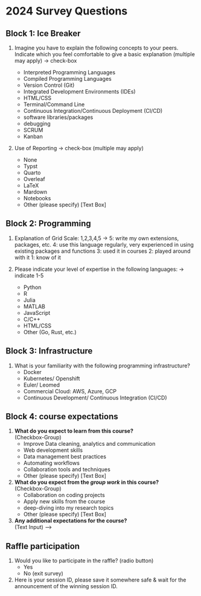 # 2024 Survey Questions

## Block 1: Ice Breaker
1. Imagine you have to explain the following concepts to your peers. Indicate which you feel comfortable to give a basic explanation (multiple may apply) -> check-box

   - Interpreted Programming Languages
   - Compiled Programming Languages
   - Version Control (Git)
   - Integrated Development Environments (IDEs)
   - HTML/CSS
   - Terminal/Command Line
   - Continuous Integration/Continuous Deployment (CI/CD)
   - software libraries/packages 
   - debugging
   - SCRUM 
   - Kanban
2. Use of Reporting  -> check-box (multiple may apply)
   - None 
   - Typst
   - Quarto
   - Overleaf
   - LaTeX
   - Mardown 
   - Notebooks
   - Other (please specify) [Text Box]


## Block 2: Programming
1. Explanation of Grid Scale:
1,2,3,4,5 -> 
5: write my own extensions, packages, etc. 
4: use this language regularly, very experienced in using existing packages and functions
3: used it in courses
2: played around with it
1: know of it


2. Please indicate your level of expertise in the following languages: 
-> indicate 1-5
    - Python
    - R
    - Julia
    - MATLAB
    - JavaScript
    - C/C++
    - HTML/CSS
    - Other (Go, Rust, etc.) 



## Block 3: Infrastructure
1. What is your familiarity with the following programming infrastructure?
    - Docker 
    - Kubernetes/ Openshift
    - Euler/ Leomed
    - Commercial Cloud: AWS, Azure, GCP
    - Continuous Development/ Continuous Integration (CI/CD)

## Block 4: course expectations 

1. **What do you expect to learn from this course?**  
   (Checkbox-Group)
   - Improve Data cleaning, analytics and communication
   - Web development skills
   - Data management best practices
   - Automating workflows
   - Collaboration tools and techniques
   - Other (please specify) [Text Box]


2. **What do you expect from the _group work_ in this course?**  
   (Checkbox-Group)
   - Collaboration on coding projects 
   - Apply new skills from the course 
   - deep-diving into my research topics
   - Other (please specify) [Text Box]


3. **Any additional expectations for the course?**  
   (Text Input) -->


## Raffle participation
1. Would you like to participate in the raffle? (radio button)
    - Yes
    - No (exit survey)
2. Here is your session ID, please save it somewhere safe & wait for the announcement of the winning session ID.


<!-- CRAP LINE -->

<!-- 1. **Put these programming languages in order acc. to your knowledge of them?**  
   (Rank list -> as seen in the [sortable package)](https://rstudio.github.io/sortable/articles/built_in.html)
   - Python
   - R
   - JavaScript
   - MATLAB
   - Julia
   - LaTeX
   - C/C++
   - Other (please specify) [Text Box]
 
**Why**: if many have R knowledge, know to focus less on the "R programming in Block 2 Session 1"

5. **Which programming infrastructure do you use?**  
   (Checkbox-Group)
   - None 
   - Docker
   - AWS
   - Other (please specify) [Text Box]
  
**Why**: Determine focus of programming infrastructure in the course

6. **Which programming frameworks do you use?** (Checkbox-Group)
   - None
   - Django
   - Flask
   - React
   - Angular
   - Other (please specify) [Text Box]
   
**Why**: Determine focus of programming frameworks in the course

7. **Which reporting/typesetting tools do you use?** (Checkbox-Group)
   - None
   - Typst
   - Quarto
   - Overleaf
   - LaTeX
   - Other (please specify) [Text Box]
   
**Why**: Determine if typesetting tools should be touched upon, if yes, which?

8. **Which version control tools do you use?** (Checkbox-Group)
   - None
   - Git
   - SVN
   - Mercurial
   - Other (please specify) [Text Box]

**Why**: Determine focus of git in course

9. **What is your experience with Version Control?**  
   (Slider)
   - None
   - Basic understanding (commit, push, pull, branches)
   - Regular use for collaboration
   - Advanced (GitHub workflows, actions, etc.)

10. **What is your experience with improving your code?**  
   (Slider)
   - None
   - Reading/writing documentation
   - Code reviews
   - Refactoring code
   - Collaboration on open-source projects

11. **Do you automate your workflows or processes?**  
   (Slider)
   - No
   - Some automation (CI/CD, Bash scripts)
   - Extensive automation (Apache Airflow, Jenkins, etc.)

12. **Do you work with virtual environments or containers?**  
   (Slider)
   - No
   - Yes, basic usage (e.g., virtualenv, pipenv)
   - Yes, extensive usage (Docker, Kubernetes)
   
**Why**: should this be topic in course?

13. **What is your experience with web development?**  
   (Slider)
   - None
   - Basic (HTML/CSS)
   - Intermediate (JavaScript, simple websites)
   - Advanced (CSS frameworks like Bootstrap, full-stack development)
   
**Why**: should this be topic in course?

14. **What is your experience with project management methodologies like Scrum?**  
    (Slider)
    - None
    - Basic understanding (e.g., using GitHub/GitLab for project management)
    - Intermediate (some experience with Scrum, Kanban)
    - Advanced (Scrum master, leading projects)
    
**Why**: should this be topic in course?

15. **What is your experience with data management?**  
    (Slider)
    - None
    - Basic (working with spreadsheets, simple databases)
    - Intermediate (SQL databases, data warehousing)
    - Advanced (managing large-scale databases, handling access restrictions, persistent storage)

**Why**: should this be topic in course?

16. **What is your experience with data communication?**  
    (Slider)
    - None
    - Basic (static visualizations, charts)
    - Intermediate (interactive visualizations, dashboards)
    - Advanced (web-based data communication, real-time analytics)

**Why**: should this be topic in course?

17. **What is your experience with programming infrastructure?**  
    (Slider)
    - None
    - Basic (simple Docker usage)
    - Intermediate (using Docker in projects)
    - Advanced (managing infrastructure with Kubernetes, Terraform)
    
**Why**: should this be topic in course?

18. **Which Integrated Development Environment (IDE) or software application do you use?**  
    (Checkbox-Group)
    - VSCode
    - PyCharm
    - RStudio
    - Jupyter
    - Anaconda
    - Sublime Text
    - Other (please specify) [Text Box]
    
**Why**: maybe make comparison about which is good for what? vscode (git, debugging), rstudio (shiny), etc. 

19. **Where did you learn to program?**  
    (Checkbox-Group)
    - University courses
    - Online courses
    - Self-taught (books, tutorials)
    - On-the-job (research projects, applied work)
    - Other (please specify) [Text Box]

**Why**: determine type of teaching best used - work on their own, discussions, exercises, etc.

20. **Anything else you'd like to share about your programming experience or background?**  
    (Text Input)

### **Know Their Needs**

1. **Why did you take this course?**  (Checkbox-Group)
    - to improve coding skills
    - to practice collaboration on coding
    - Other (Text Input)
    
**Why**: determine focus - more content, or more time and guidance for group work?
  
3. **What are _programming tasks_ you encounter when researching/working?**  
   (Checkbox-Group)
   - Data cleaning
   - Data visualization
   - Data analysis (statistical modeling, machine learning)
   - Web development
   - Data management (SQL, NoSQL databases)
   - Automating workflows
   - Collaboration on Coding Projects
   - Infrastructure 
   - Other (please specify) [Text Box]
   
**Why**: what is their starting point, where to expand

5. **Where do you face _challenges_ in programming?**  
   (Checkbox-Group)
   - Collaboration with team members
   - Managing and working with data
   - Debugging and troubleshooting code
   - Understanding and applying algorithms
   - Scaling and optimizing code
   - Other (please specify) [Text Box]
   
**Why**: what to focus on in course 

6. **Anything else you want to share about your needs for the course?**  
   (Text Input)

### **Know Their Expectations**

1. **What do you expect to learn from this course?**  
   (Checkbox-Group)
   - Improve Data cleaning, analytics and communication
   - Web development skills
   - Data management best practices
   - Automating workflows
   - Collaboration tools and techniques
   - Other (please specify) [Text Box]

**Why**: determine "hot-topics" to focus on 

3. **What do you expect from the _group work_ in this course?**  
   (Checkbox-Group)
   - Collaboration on coding projects 
   - Apply new skills from the course 
   - deep-diving into my research topics
   - Other (please specify) [Text Box]

**Why**: encourage students to align their groups based on this?

4. **Any additional expectations for the course?**  
   (Text Input) -->
